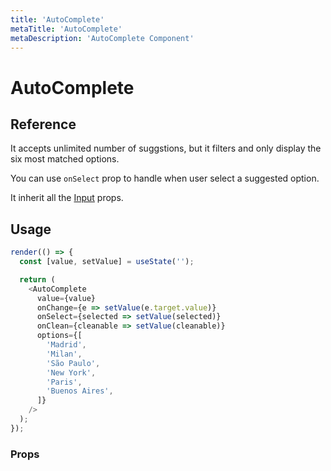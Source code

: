 ```yaml
---
title: 'AutoComplete'
metaTitle: 'AutoComplete'
metaDescription: 'AutoComplete Component'
---
```


# AutoComplete

## Reference

It accepts unlimited number of suggstions, but it filters and only display the six
most matched options.

You can use `onSelect` prop to handle when user select a suggested option.

It inherit all the [Input](./input/default) props.

## Usage

```javascript state
render(() => {
  const [value, setValue] = useState('');

  return (
    <AutoComplete
      value={value}
      onChange={e => setValue(e.target.value)}
      onSelect={selected => setValue(selected)}
      onClean={cleanable => setValue(cleanable)}
      options={[
        'Madrid',
        'Milan',
        'São Paulo',
        'New York',
        'Paris',
        'Buenos Aires',
      ]}
    />
  );
});
```

### Props

<PropsTable component="AutoComplete" platform="web" />
